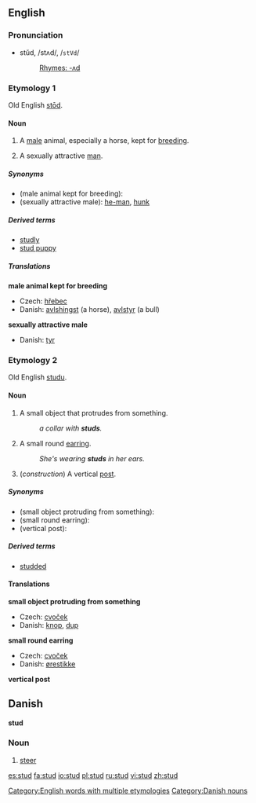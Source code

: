 ==English==
[[Category:English words with multiple etymologies]]

===Pronunciation===
*stŭd, /stʌd/, /<tt>stVd</tt>/
*:[[Rhymes:English:-ʌd|Rhymes: -ʌd]]

===Etymology 1===
Old English [[stod|stōd]].

====Noun====
{{en-noun}}

# A [[male]] animal, especially a horse, kept for [[breed]]ing.
#{{colloquial}} A sexually attractive [[man]].

=====Synonyms=====
*(male animal kept for breeding):
*(sexually attractive male): [[he-man]], [[hunk]]

=====Derived terms=====
*[[studly]]
*[[stud puppy]]

=====Translations=====
'''male animal kept for breeding'''
{{top}}
*Czech: [[hřebec]] {{m}}
*Danish: [[avlshingst]] (a horse), [[avlstyr]] (a bull) 
{{mid}}
{{bottom}}

'''sexually attractive male'''
{{top}}
*Danish: [[tyr]]
{{mid}}
{{bottom}}

===Etymology 2===
Old English [[studu]].

====Noun====
{{en-noun}}

# A small object that protrudes from something.
#:''a collar with '''studs'''.''
# A small round [[earring]].
#:''She's wearing '''studs''' in her ears.''
# (''construction'') A vertical [[post]].

=====Synonyms=====
*(small object protruding from something):
*(small round earring):
*(vertical post):

=====Derived terms=====
*[[studded]]

====Translations====

'''small object protruding from something'''
{{top}}
*Czech: [[cvoček]] {{m}}
*Danish: [[knop]], [[dup]]
{{mid}}
{{bottom}}

'''small round earring'''
{{top}}
*Czech: [[cvoček]] {{m}}
*Danish: [[ørestikke]]
{{mid}}
{{bottom}}

'''vertical post'''
{{top}}
{{mid}}
{{bottom}}

==Danish==
'''stud'''

===Noun===
# [[steer]]

[[Category:Danish nouns]]

[[es:stud]]
[[fa:stud]]
[[io:stud]]
[[pl:stud]]
[[ru:stud]]
[[vi:stud]]
[[zh:stud]]